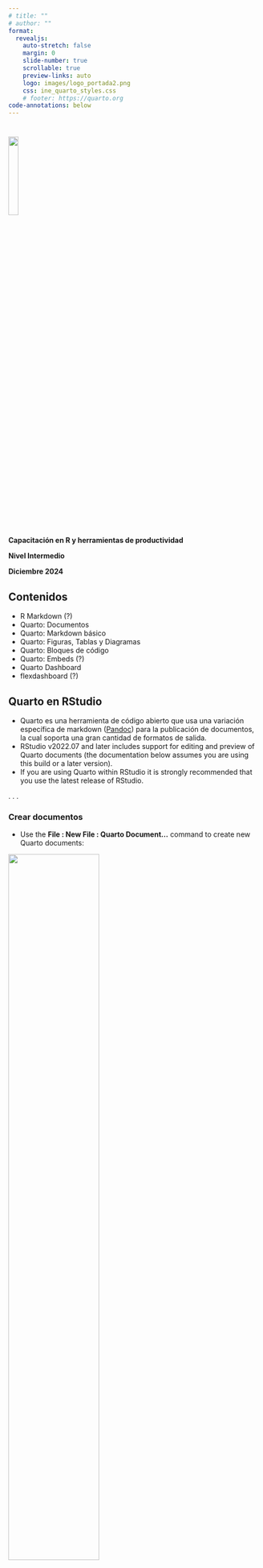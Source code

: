 ```yaml
---
# title: ""
# author: ""
format:
  revealjs:
    auto-stretch: false
    margin: 0
    slide-number: true
    scrollable: true
    preview-links: auto
    logo: images/logo_portada2.png
    css: ine_quarto_styles.css
    # footer: https://quarto.org
code-annotations: below
---
```


# 

```{=html}
<!---
# TODO: this does not work
.linea-superior[]
.linea-inferior[] 
--->
```
```{=html}
<!---
# TODO: this does not work
![](images/logo_portada2.png){.center style="width: 20%;"}   
--->
```

```{=html}
<!---
<img src="images/logo_portada2.png" style="width: 20%"/>  
--->
```
<img src="images/logo_portada2.png" width="20%"/>

[**Capacitación en R y herramientas de productividad**]{.big-par .center-justified}

[**Nivel Intermedio**]{.big-par .center-justified}

[**Diciembre 2024**]{.big-par .center-justified}

## Contenidos
::: {.incremental .small-par}
- R Markdown (?)
- Quarto: Documentos
- Quarto: Markdown básico
- Quarto: Figuras, Tablas y Diagramas
- Quarto: Bloques de código
- Quarto: Embeds (?)
- Quarto Dashboard
- flexdashboard (?)
:::


## Quarto en RStudio

::: {.incremental .small-par}
- Quarto es una herramienta de código abierto que usa una variación específica de markdown ([Pandoc](https://pandoc.org)) para la publicación de documentos, la cual soporta una gran cantidad de formatos de salida.
- RStudio v2022.07 and later includes support for editing and preview of Quarto documents (the documentation below assumes you are using this build or a later version).
- If you are using Quarto within RStudio it is strongly recommended that you use the latest release of RStudio.
:::

. . .

::: {.panel-tabset .small-par}

### Crear documentos

::: {.small-par}
* Use the **File : New File : Quarto Document…** command to create new Quarto documents:
:::

::: {.center}
![](images/rstudio_create_document.png){width="60%"}
:::

### Renderizar y Vista previa

::: {.incremental .small-par}
::: {.small-par}
* Use the Render button in the RStudio IDE to render the file and preview the output with a single click.
  []{.small-par}
  ![](images/rstudio_render.png){width="60%"}
:::
::: {.small-par}
* If you prefer to automatically render whenever you save, you can check the Render on Save option on the editor toolbar. The preview will update whenever you re-render the document.
  []{.small-par}
  ![](images/rstudio_render_on_save.png){width="60%"}
:::
::: {.small-par}
* Note that documents can also be rendered from the R console via the quarto package.
  ``` r
  install.packages("quarto")
  quarto::quarto_render("hello.qmd")
  ```
:::
:::

### Modos: Visual and Source

::: {.incremental .small-par}
* In the image below, we can see the same document in the two modes of the RStudio editor: visual (on the left) and source (on the right).
* Visual editor for Quarto markdown, including support for tables, citations, cross-references, footnotes, divs/spans, definition lists, attributes, raw HTML/TeX, and more
  []{.small-par}
  ![](images/rstudio_source_and_visual.png){width="100%"}
:::

### Probemos!


:::



## Quarto: Documentos

::: {.incremental .small-par}
- Quarto es una herramienta de código abierto que usa una variación específica de markdown ([Pandoc](https://pandoc.org)) para la publicación de documentos, la cual soporta una gran cantidad de formatos de salida.
- En esta clase examinaremos sólo algunos de los más comunes:
  - HTML: lenguaje de marcado de hipertexto usado para estructurar y presentar contenido en la web.
  - PDF: formato para crear documentos paginados listos para imprimir. 
  - Revealjs: basado en HTML, es el más completo de los formatos soportado por Quarto para crear presentaciones.
- La lista completa de formatos compatibles con quarto puede consultarse [aquí](https://quarto.org/docs/output-formats/all-formats.html).
- Cada documento es renderizado de acuerdo al formato especificado en código YAML (entre ```---```) en su encabezado o desde la línea de comando (terminal).
  - Por ejemplo para un documento en formato HTML:
:::

. . .

::: {.small-par}
``` yaml
---
title: "My Document"
format: 
  html:
    output-file: "document_html.html"
---
```
:::

[]{.small-par}

::: {.small-par}
``` .bash
quarto render document_html.qmd -t html -o document_html.html
```
:::



## Quarto: Documentos

::: {.incremental .small-par}
- Veamos cómo lucen estos documentos cuando son renderizados en cada formato de Quarto. 
:::

. . .

::: {.panel-tabset .small-par}

### HTML

::: {.center}
![](images/example_document_html.png){width="60%"}
:::

### PDF

::: {.center}
![](images/example_document_pdf.png){width="90%"}
:::

### Revealjs

:::



## Quarto: Documentos

::: {.incremental .small-par}
- Para lograr el resultado anterior, veamos ahora cómo diseñar en Quarto documentos con los mismos formatos.
  - Aquí sólo nos concentraremos en el formato general de cada documento y más adelante aprenderemos cómo generar sus distintos componentes: código, plots, etc.
  - Además, sólo se muestra una parte de cada documento, pero su versión completa se encuentra en el archivo indicado en el código YAML de cada documento, disponible en el repo de la clase.
:::

. . .

::: {.panel-tabset .small-par}

### HTML

```` r

---
title: "Documento HTML" # <1>
subtitle: "Ejemplo de documento generado en Quarto"
date: today
author: "Capacitación R Intermedio"  # <1>
format:  # <2>
  html:
    output-file: "document_html.html" # <2>
    toc: true # <3>
    toc-depth: 2
    toc-title: Contenido
    number-sections: true  # <3>
    html-math-method: katex # <4>
    # code-line-numbers: true
    # css: styles.css # <4>
---


# Capítulo 1

## Sección 1

```{{r}}
#| echo: true
#| eval: true
#| warning: false
#| code-fold: true

library(tidyverse)
library(ggplot2)

airquality <- airquality %>% 
  mutate(
    wind_kmhr = Wind / 0.6213711922,
    temp_celsius = (Temp - 32)*5/9
  )

ggplot(airquality, aes(temp_celsius, Ozone)) +
  geom_point() + 
  geom_smooth(method = "loess")
```

````
1. Definiciones generales, comunes en múltiples formatos.
2. Se especifica el formato de salida y opcionalmente el nombre del documento que será creado.
3. Algunas opciones comunes para varios formatos: `toc` permite agregar una tabla de contenidos (toc) generada automáticamente, con título `toc-title`. 
Además `toc-depth` determina el número de niveles de secciones que serán mostrados en la toc.
4. Algunas opciones específicas del formato: `html-math-method` define el método usado para renderizar ecuaciones LaTeX. `code-line-numbers` permite incluir número de línea en bloques de código. Simples modificaciones en la apariencia del documento pueden agregando en un documento `css`.


### PDF

```` r

---
title: "Documento PDF"
subtitle: "Ejemplo de documento generado en Quarto"
date: today
author: "Capacitación R Intermedio"
format:
  pdf: # <1>
    output-file: "document_pdf.pdf"
    toc: true
    toc-depth: 3
    toc-title: Contenido
    number-sections: true
    # lof: true # <2>
    # lot: true # <2>
    documentclass: scrartcl # <3>
    papersize: letter # <4>
    geometry:
      - top=30mm
      - left=20mm # <4>
---


# Capítulo 1

## Sección 1

```{{r}}
#| echo: true
#| eval: true
#| warning: false

library(tidyverse)
library(ggplot2)

airquality <- airquality %>% 
  mutate(
    wind_kmhr = Wind / 0.6213711922,
    temp_celsius = (Temp - 32)*5/9
  )

ggplot(airquality, aes(temp_celsius, Ozone)) +
  geom_point() + 
  geom_smooth(method = "loess")
```

````
1. Algunas opciones específicas del formato: 
2. `lof` y `lot` imprimen la lista de figuras y tablas en el documento. 
3. `documentclass` define la clase del documento: las estándar `article`, `report`, `book` o sus equivalentes KOMA Script `scrartcl`, `scrreprt`, `scrbook`.
4. `papersize` y `geometry` definen el tamaño del documento impreso y los márgenes del mismo.


### Revealjs


:::



## Quarto: Markdown básico

::: {.incremental .small-par}
- Markdown es un formato de texto plano, diseñado para ser fácil de escribir y leer:
- Veamos algunos ejemplos de las sintaxis markdown más comunes usadas en Quarto. 
:::

. . .

::: {.panel-tabset .small-par}

### Formato de texto

::: {.small-par}

+-----------------------------------------+-----------------------------------------+
| Sintaxis Markdown                       | Output                                  |
+=========================================+=========================================+
| ``` markdown                            | *italics*, **bold**, ***bold italics*** |
| *italics*, **bold**, ***bold italics*** |                                         |
| ```                                     |                                         |
+-----------------------------------------+-----------------------------------------+
| ``` markdown                            | superscript^2^ / subscript~2~           |
| superscript^2^ / subscript~2~           |                                         |
| ```                                     |                                         |
+-----------------------------------------+-----------------------------------------+
| ``` markdown                            | ~~strikethrough~~                       |
| ~~strikethrough~~                       |                                         |
| ```                                     |                                         |
+-----------------------------------------+-----------------------------------------+
| ``` markdown                            | `verbatim code`                         |
| `verbatim code`                         |                                         |
| ```                                     |                                         |
+-----------------------------------------+-----------------------------------------+

:::

### Headings {#headings}

::: {.small-par}

+-------------------+-----------------------------------+
| Sintaxis Markdown | Output                            |
+===================+===================================+
| ``` markdown      | # Header 1 {.heading-output}      |
| # Header 1        |                                   |
| ```               |                                   |
+-------------------+-----------------------------------+
| ``` markdown      | ## Header 2 {.heading-output}     |
| ## Header 2       |                                   |
| ```               |                                   |
+-------------------+-----------------------------------+
| ``` markdown      | ### Header 3 {.heading-output}    |
| ### Header 3      |                                   |
| ```               |                                   |
+-------------------+-----------------------------------+
| ``` markdown      | #### Header 4 {.heading-output}   |
| #### Header 4     |                                   |
| ```               |                                   |
+-------------------+-----------------------------------+
| ``` markdown      | ##### Header 5 {.heading-output}  |
| ##### Header 5    |                                   |
| ```               |                                   |
+-------------------+-----------------------------------+
| ``` markdown      | ###### Header 6 {.heading-output} |
| ###### Header 6   |                                   |
| ```               |                                   |
+-------------------+-----------------------------------+

<!-- ```{=html}
<style type="text/css">
.heading-output {
  border-bottom: none;
  margin-top: 0;
  margin-bottom: 0;
}
</style>
``` -->
:::


### Listas

::: {.small-par}

+-----------------------------------+---------------------------------+
| Markdown Syntax                   | Output                          |
+===================================+=================================+
| ``` markdown                      |                                 |
| * unordered list                  | * unordered list                |
|     + sub-item 1                  |     + sub-item 1                |
|     + sub-item 2                  |     + sub-item 2                |
|         - sub-sub-item 1          |         - sub-sub-item 1        |
| ```                               |                                 |
+-----------------------------------+---------------------------------+
| ``` markdown                      |                                 |
| *   item 2                        | -   item 2                      |
|                                   |                                 |
|     Continued (indent 4 spaces)   |     Continued (indent 4 spaces) |
| ```                               |                                 |
+-----------------------------------+---------------------------------+
| ``` markdown                      |                                 |
| 1. ordered list                   |  1. ordered list                |
| 2. item 2                         |  2. item 2                      |
|     i) sub-item 1                 |      i) sub-item 1              |
|          A.  sub-sub-item 1       |           A.  sub-sub-item 1    |
| ```                               |                                 |
+-----------------------------------+---------------------------------+
| ``` markdown                      |                                 |
| - [ ] Task 1                      | - [ ] Task 1                    |
| - [x] Task 2                      | - [x] Task 2                    |
| ```                               |                                 |
+-----------------------------------+---------------------------------+
| ``` markdown                      |                                 |
| (@)  A list whose numbering       |  (1) A list whose numbering     |
|                                   |                                 |
| continues after                   |  continues after                |
|                                   |                                 |
| (@)  an interruption              |  (2) an interruption            |
| ```                               |                                 |
+-----------------------------------+---------------------------------+
| ``` markdown                      |                                 |
| ::: {}                            | ::: {}                          |
| 1. A list                         | 1. A list                       |
| :::                               | :::                             |
|                                   |                                 |
| ::: {}                            | ::: {}                          |
| 1. Followed by another list       | 1. Followed by another list     |
| :::                               | :::                             |
| ```                               |                                 |
+-----------------------------------+---------------------------------+
| ``` markdown                      |                                 |
| term                              | term                            |
| : definition                      | : definition                    |
| ```                               |                                 |
+-----------------------------------+---------------------------------+

:::


### Contenido raw

::: {.small-par}
- Contenido raw puede ser incluido directamente sin parseo de Quarto usando el [atributo raw de Pandoc](https://pandoc.org/MANUAL.html#extension-raw_attribute).
Un bloque raw comienza con ` ```{=` seguido por un formato y finaliza con `}`. Por ejemplo, aquí vemos un bloque raw HTML: 
:::

```` markdown
```{=html}
<p align="center"><iframe src="https://quarto.org/" width="500" height="400"></iframe></p>
```
````

```{=html}
<p align="center"><iframe src="https://quarto.org/" width="500" height="400"></iframe></p>
```


### Ecuaciones

::: {.small-par}
- Ecuaciones matemáticas pueden incluirse en modo `inline` usando el delimitador `$` o en modo `display` con el delimitador `$$`. Por ejemplo
:::

+-------------------------------+-----------------------------+
| Markdown Syntax               | Output                      |
+===============================+=============================+
| ``` markdown                  |                             |
| método `inline`: $E = mc^{2}$ | método `inline`: $E=mc^{2}$ |
| ```                           |                             |
+-------------------------------+-----------------------------+
| ``` markdown                  |                             |
| método `display`:             | método `display`:           |
|                               |                             |
| $$E = mc^{2}$$                | $$E = mc^{2}$$              |
| ```                           |                             |
+-------------------------------+-----------------------------+


:::


## Quarto: Figuras, Tablas y Diagramas

::: {.incremental .small-par}
- Quarto además permite incluir de forma sencilla y flexible imágenes, links, tablas y diagramas. Veamos algunos ejemplos.
:::

. . .

::: {.panel-tabset .small-par}

### Links e Imágenes

::: {.small-par}

+--------------------------------------------------------------+--------------------------------------------------------------------------------------------------------+
| Sintaxis Markdown                                            | Output                                                                                                 |
+==============================================================+========================================================================================================+
| ``` markdown                                                 | <https://quarto.org>                                                                                   |
| <https://quarto.org>                                         |                                                                                                        |
| ```                                                          |                                                                                                        |
+--------------------------------------------------------------+--------------------------------------------------------------------------------------------------------+
| ``` markdown                                                 | [Quarto](https://quarto.org)                                                                           |
| [Quarto](https://quarto.org)                                 |                                                                                                        |
| ```                                                          |                                                                                                        |
+--------------------------------------------------------------+--------------------------------------------------------------------------------------------------------+
| ``` markdown                                                 | ![Elefante](images/elephant.png){.lightbox}                                                            |
| ![Elefante](elephant.png){.lightbox}                         |                                                                                                        |
| ```                                                          |                                                                                                        |
+--------------------------------------------------------------+--------------------------------------------------------------------------------------------------------+
| ``` markdown                                                 | [![Elefante](images/elephant.png)](https://quarto.org)                                                 |
| [![Elefante](elephant.png)](https://quarto.org)              |                                                                                                        |
| ```                                                          |                                                                                                        |
+--------------------------------------------------------------+--------------------------------------------------------------------------------------------------------+
| ``` markdown                                                 | [![Elefante](images/elephant.png "Un elefante"){fig-alt="Un elefante."}](https://quarto.org)           |
| [![Elefante](elephant.png "Un elefante")](https://quarto.org)|                                                                                                        |
| ```                                                          |                                                                                                        |
+--------------------------------------------------------------+--------------------------------------------------------------------------------------------------------+
| ``` markdown                                                 | [![](images/elephant.png){fig-alt="Un elefante."}](https://quarto.org)                                 |
| [![](elephant.png){fig-alt="Alt text"}](https://quarto.org)  |                                                                                                        |
| ```                                                          |                                                                                                        |
+--------------------------------------------------------------+--------------------------------------------------------------------------------------------------------+

:::

### Tablas

::: {.small-par}

#### Markdown Syntax

``` markdown
| Right | Left | Default | Center |
|------:|:-----|---------|:------:|
|   12  |  12  |    12   |    12  |
|  123  |  123 |   123   |   123  |
|    1  |    1 |     1   |     1  |
```

#### Output

| Right | Left | Default | Center |
|------:|:-----|---------|:------:|
|    12 | 12   | 12      |   12   |
|   123 | 123  | 123     |  123   |
|     1 | 1    | 1       |   1    |

:::


### Diagrams

::: {.small-par}

Quarto has native support for embedding [Mermaid](https://mermaid-js.github.io/mermaid/#/) and [Graphviz](https://graphviz.org/) diagrams. This enables you to create flowcharts, sequence diagrams, state diagrams, Gantt charts, and more using a plain text syntax inspired by markdown.

For example, here we embed a flowchart created using Mermaid:

```mermaid
%%| echo: fenced
flowchart LR
  A[Hard edge] --> B(Round edge)
  B --> C{Decision}
  C --> D[Result one]
  C --> E[Result two]
```

:::

:::



## Quarto | Bloques de código: R

::: {.incremental .small-par}
- Quarto permite renderizar bloques de código de varios lenguajes (por ejemplo R, Python, Julia).
- En particular, para renderizar y ejecutar código R, Quarto usa [Knitr](https://yihui.org/knitr/), al igual que R Markdown.
- Bloques de código serán ejecutados al renderizar si comienzan con ```` ```{r} ```` y terminan con ```` ``` ````.
- Comportamiento del bloque de código puede ser configurado usando comentarios especiales al comienzo del bloque (por ejemplo: echo, eval).
:::

. . .

::: {.small-par}
```` markdown
```{{r}}
#| warning: false
#| fig-cap: "Temperatura y nivel de ozono."
#| echo: TRUE
#| eval: TRUE

library(tidyverse)
library(ggplot2)

print(dim(airquality))

airquality <- airquality %>% 
  mutate(
    wind_kmhr = Wind / 0.6213711922,
    temp_celsius = (Temp - 32)*5/9
  )

print(names(airquality))

ggplot(airquality, aes(temp_celsius, Ozone)) + 
  geom_point() + 
  geom_smooth(method = "loess")

```
````
:::

. . .

::: {.small-par}

<!-- @fig-airquality further explores the impact of temperature on ozone level. -->

```r
#| warning: false
#| fig-cap: "Temperatura y nivel de ozono."
#| echo: FALSE
#| eval: TRUE

library(tidyverse)
library(ggplot2)

print(dim(airquality))   # <1>

airquality <- airquality %>% 
  mutate(
    wind_kmhr = Wind / 0.6213711922,
    temp_celsius = (Temp - 32)*5/9
  )

print(names(airquality))   # <2>

ggplot(airquality, aes(temp_celsius, Ozone)) + 
  geom_point() + 
  geom_smooth(method = "loess")

# ggplot(airquality, aes(wind_kmhr, Ozone)) + 
#   geom_point() + 
#   geom_smooth(method = "loess")

```
:::



## Quarto | Bloques de código: R

::: {.incremental .small-par}
- Un bloque de código también puede incluir anotaciones interactivas, que permiten agregar explicaciones a líneas de código.
- Para agregar una anotación:
  - Cada línea anotada debe terminar con un comentario seguido de un espacio y luego un número de anotación encerrado entre <> (por ejemplo # <2>). El número de anotación puede repetirse si la anotación se extiende en múltiples líneas.
  - Una lista numerada debe aparecer inmediatamente después del bloque de código que incluye el contenido de cada anotación. Cada número en la lista corresponde a la(s) línea(s) de código que tiene el mismo número de anotación.
:::

. . .

::: {.small-par}
```` markdown
```{{r}}
#| warning: false
#| fig-cap: "Temperatura y nivel de ozono."
#| echo: TRUE
#| eval: FALSE

library(tidyverse) # <1>
library(ggplot2)

print(dim(airquality))

airquality <- airquality %>%  # <2>
  mutate(
    wind_kmhr = Wind / 0.6213711922,
    temp_celsius = (Temp - 32)*5/9
  )

print(names(airquality))  # <3>

ggplot(airquality, aes(temp_celsius, Ozone)) +   # <4>
  geom_point() + 
  geom_smooth(method = "loess")  # <4>

```
1. Importar paquetes necesarios.
2. Convertir variables a unidades de medidas conocidas.
3. Explorar nombres de columnas en dataset.
4. Generar plot de Ozono versus Temperatura (celsius).
````
:::



## Quarto | Bloques de código: R

::: {.small-par}
- En el estilo HTML por defecto las anotaciones se despliegan en una lista debajo del bloque de código, pero este comportamiento es modificable. 
  - Haciendo click en el número de anotación en la lista se destacan las líneas relevantes del código. 
:::

::: {.small-par}

<!-- @fig-airquality further explores the impact of temperature on ozone level. -->

```r
#| warning: false
#| fig-cap: "Temperatura y nivel de ozono."
#| echo: TRUE
#| eval: FALSE

library(tidyverse) # <1>
library(ggplot2)

print(dim(airquality))

airquality <- airquality %>%  # <2>
  mutate(
    wind_kmhr = Wind / 0.6213711922,
    temp_celsius = (Temp - 32)*5/9
  )

print(names(airquality))  # <3>

ggplot(airquality, aes(temp_celsius, Ozone)) +   # <4>
  geom_point() + 
  geom_smooth(method = "loess")  # <4>

```
1. Importar paquetes necesarios.
2. Convertir variables a unidades de medidas conocidas.
3. Explorar nombres de columnas en dataset.
4. Generar plot de Ozono versus Temperatura (celsius).
:::



## Quarto | Embeds

::: {.incremental .small-par}
- Podemos incluir el output de otro documento Quarto (`.qmd` or `.ipynb`) en nuestro documento, usando el comando `embed`.
- Para embeber el output de un bloque de código (o una celda de notebook), usamos la ruta al documento y la etiqueta del bloque en el documento.
- Por ejemplo, el documento `airquality.qmd` tiene un bloque de código con etiqueta `fig-ozono-viento` y podemos embeber el output de ese bloque usando:
:::

. . .

::: {.small-par}
```.markdown
{{< embed airquality.qmd#fig-ozono-temperatura >}}
```
:::

{{< embed airquality.qmd#fig >}}



## Quarto: Dashboards

::: {.incremental .small-par}
- Quarto permite crear dashboards interactivos usando R, Python, Julia y Observable. 
- Es posible usar una variedad de componentes, incluyendo [Plotly](https://plotly.com/python/), [Leaflet](https://ipyleaflet.readthedocs.io/en/latest/), Jupyter Widgets, [htmlwidgets](https://www.htmlwidgets.org/); gráficos estáticos (Matplotlib, Seaborn, ggplot2, etc.); datos tabulares; anotaciones de texto, etc.
- Usando Layouts es posible organizar la información en filas y columnas de manera fácil y flexible.
  - Los componentes son redimensionados de forma inteligente para adaptar la visualización al navegador en dispositivos móviles.
- Los dashboards pueden crearse usando cualquier editor de notebook usando Jupyter notebooks (`.ipynb`) o documentos markdown (`.qmd`).
- Y pueden ser desplegados como páginas web estáticas (sin requerir un servidor) o integrando un backend [Shiny Server](/docs/dashboards/interactivity/shiny-python/index.qmd) para aumentar la interactividad.
:::



## Quarto: Dashboards

::: {.r-stack fragment-index=0 .center}

![](images/dashboard_example_page_01.png){.fragment .fade-in-then-out width="100%"}

![](images/dashboard_example_page_02.png){.fragment .fade-in-then-out width="100%"}

:::



## Quarto: Dashboards

::: {.incremental .small-par}
- Un dashboard consiste de varios componentes:
1)  **Navigation Bar**: Icono, título y autor junto con links to sub-páginas (si se define más de una página).
2)  **Pages, Rows, Columns, Tabsets**: Páginas, filas y columnas se definen usando headings de markdown (con atributos opcionales que controlan la altura, el ancho, etc). Tabsets permiten divisiones adicionales dentro de una fila o columna.   
3)  **Cards, Sidebars, and Toolbars**: Cards pueden contener plots, visualizaciones de datos y contenido de forma libre. Sidebars y toolbars se usan para presentar inputs en dashboards interactivos.
:::



## Quarto: Dashboards

::: {.small-par}
```` r
---
title: "Ejemplo de Dashboard" # <1>
author: "Capacitación R Intermedio" # <1>
format:  # <1>
  dashboard: # <1>
    logo: images/logo_portada2.png # <1>
    orientation: rows # <2>
--- 

# Page 1 {orientation="rows" scrolling="false"} # <3>

```{{r}}
library(tidyverse)
library(ggplot2)

airquality <- airquality %>% 
  mutate(
    wind_kmhr = Wind / 0.6213711922,
    temp_celsius = (Temp - 32)*5/9
  )
```

## Row {height=5%} # <4>

::: {.card}  # <5>
Análisis de Calidad de Aire en la ciudad de Nueva York. Mayo a Septiembre, 1973.
Referencia: <https://www.rdocumentation.org/packages/datasets/versions/3.6.2/topics/airquality>.
:::  # <5>

## Row {height=35%}

```{{r}}  # <6>
library(DT)
DT::datatable(airquality)
```  # <6>

## Row {height=60% .tabset}  # <7>

```{{r}}
#| title: Ozono versus Temperatura [°C]
ggplot(airquality, aes(temp_celsius, Ozone)) +
  geom_point() + 
  geom_smooth(method = "loess")
```

```{{r}} 
#| title: Ozono versus Viento [km/hr]
ggplot(airquality, aes(wind_kmhr, Ozone)) +
  geom_point() + 
  geom_smooth(method = "loess")
```

```{{r}} 
#| title: Temperatura [°C] versus Viento [km/hr]
ggplot(airquality, aes(wind_kmhr, temp_celsius)) +
  geom_point() + 
  geom_smooth(method = "loess")
```

# Page 2 {orientation="rows" scrolling="true"}

## Row {height=10%}

::: {.card}
Gapminder identifies systematic misconceptions about important global trends and proportions and uses reliable data to develop easy to understand teaching materials to rid people of their misconceptions.
Gapminder is an independent Swedish foundation with no political, religious, or economic affiliations.
Learn more about the Gampminder dataset at <https://www.gapminder.org/data/>.
:::

## Row {height=90%}  # <8>

```{{r}} 
library(gapminder)
library(DT)
DT::datatable(gapminder)
```

```{{r}}
#| fig-width: 10
#| fig-height: 8
paises <- c("Peru", "Bolivia", "Chile")
# etiquetas <- data.frame(nombre_paises = paises, x = c(1975, 1965, 1962), y = c(6, 7, 4))
gapminder %>% 
  filter(country %in% paises) %>% 
  ggplot() +
  aes(x = year, y = lifeExp, color = country) +
  geom_line()
```

````
1.  La barra de navegación se pobla con el título (`title`) y el autor (`author`), tal como en otros formatos de documentos (html, pdf, etc). También puede incluirse un `logo`.
2.  Por defecto, las páginas de un dashboard se ordenan primero por filas y luego por columns. Pero esto puede invertirse específicando la opción `orientation: columns`.
3.  Páginas son creadas usando headings de nivel 1 antes de definir Filas y Columnas. El texto del heading se usará para vincular la página a la barra de navegación.
4.  Las Filas y Columnas se definen usando headings de nivel 2. En esta página definimos tres filas y especificamos su tamaño relativo usando la opción `height`.
5.  Las Tarjetas (Cards) pueden tener contenido markdown arbitrario usando la opción `.card`.
6.  Los Bloques de Código también se presentan como Tarjetas que viven dentro de las Filas y Columnas. Las tarjetas tienen un título opcional, que se especifica usando la opción `title`.
7.  La tercera fila de la primera página incluye `tabsets`, que permiten tener múltiples vistas de contenido.
8.  La segunda fila de la segunda página incluye dos bloques de código, que son automáticamente separados en dos tarjetas adyacentes.
:::


